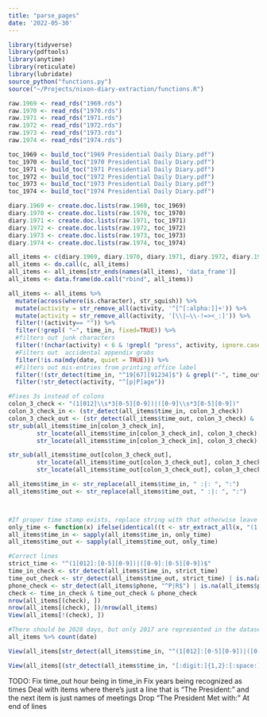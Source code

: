 ```yaml
---
title: "parse_pages"
date: '2022-05-30'
---
```


```r
library(tidyverse)
library(pdftools)
library(anytime)
library(reticulate)
library(lubridate)
source_python("functions.py")
source("~/Projects/nixon-diary-extraction/functions.R")
```

```r
raw.1969 <- read_rds("1969.rds")
raw.1970 <- read_rds("1970.rds")
raw.1971 <- read_rds("1971.rds")
raw.1972 <- read_rds("1972.rds")
raw.1973 <- read_rds("1973.rds")
raw.1974 <- read_rds("1974.rds")
```



```r
toc_1969 <- build_toc("1969 Presidential Daily Diary.pdf")
toc_1970 <- build_toc("1970 Presidential Daily Diary.pdf")
toc_1971 <- build_toc("1971 Presidential Daily Diary.pdf")
toc_1972 <- build_toc("1972 Presidential Daily Diary.pdf")
toc_1973 <- build_toc("1973 Presidential Daily Diary.pdf")
toc_1974 <- build_toc("1974 Presidential Daily Diary.pdf")
```


```r
diary.1969 <- create.doc.lists(raw.1969, toc_1969)
diary.1970 <- create.doc.lists(raw.1970, toc_1970)
diary.1971 <- create.doc.lists(raw.1971, toc_1971)
diary.1972 <- create.doc.lists(raw.1972, toc_1972)
diary.1973 <- create.doc.lists(raw.1973, toc_1973)
diary.1974 <- create.doc.lists(raw.1974, toc_1974)
```

```r
all_items <- c(diary.1969, diary.1970, diary.1971, diary.1972, diary.1973, diary.1974)
all_items <- do.call(c, all_items)
all_items <- all_items[str_ends(names(all_items), 'data_frame')]
all_items <- data.frame(do.call("rbind", all_items))

all_items <- all_items %>% 
  mutate(across(where(is.character), str_squish)) %>% 
  mutate(activity = str_remove_all(activity, '^[^[:alpha:]]+')) %>% 
  mutate(activity = str_remove_all(activity, '[\\|—\\-!=><_:]')) %>% 
  filter(!(activity== "")) %>% 
  filter(!grepl( "—", time_in, fixed=TRUE)) %>% 
  #filters out junk characters
  filter(!(nchar(activity) < 6 & !grepl( "press", activity, ignore.case = TRUE))) %>% 
  #Filters out  accidental appendix grabs
  filter(!is.na(mdy(date, quiet = TRUE))) %>% 
  #Filters out mis-entries from printing office label
  filter(!(str_detect(time_in, "^19[67][91234]$") & grepl("-", time_out, fixed = TRUE))) %>% 
  filter(!str_detect(activity, "^[p|P]age"))

#Fixes 3s instead of colons
colon_3_check <- "(1[012]\\s*3[0-5][0-9])|([0-9]\\s*3[0-5][0-9])"
colon_3_check_in <- (str_detect(all_items$time_in, colon_3_check))
colon_3_check_out <- (str_detect(all_items$time_out, colon_3_check) & !is.na(all_items$time_out))
str_sub(all_items$time_in[colon_3_check_in],
        str_locate(all_items$time_in[colon_3_check_in], colon_3_check)[, 2] - 2,
        str_locate(all_items$time_in[colon_3_check_in], colon_3_check)[, 2] - 2) <- ':'

str_sub(all_items$time_out[colon_3_check_out],
        str_locate(all_items$time_out[colon_3_check_out], colon_3_check)[, 2] - 2,
        str_locate(all_items$time_out[colon_3_check_out], colon_3_check)[, 2] - 2) <- ':'

all_items$time_in <- str_replace(all_items$time_in, " :|: ", ":")
all_items$time_out <- str_replace(all_items$time_out, " :|: ", ":")



#If proper time stamp exists, replace string with that otherwise leave as is
only_time <- function(x) ifelse(identical((t <- str_extract_all(x, "(1[012]:[0-5][0-9])|([0-9]:[0-5][0-9])")[[1]]), character(0)), x, t)
all_items$time_in <- sapply(all_items$time_in, only_time)
all_items$time_out <- sapply(all_items$time_out, only_time)
```




```r
#Correct lines
strict_time <- "^(1[012]:[0-5][0-9])|([0-9]:[0-5][0-9])$"
time_in_check <- str_detect(all_items$time_in, strict_time)
time_out_check <- str_detect(all_items$time_out, strict_time) | is.na(all_items$time_out)
phone_check <- str_detect(all_items$phone, "^P|R$") | is.na(all_items$phone)
check <- time_in_check & time_out_check & phone_check
nrow(all_items[(check), ])
nrow(all_items[(check), ])/nrow(all_items)
View(all_items[!(check), ])

#There should be 2028 days, but only 2017 are represented in the dataset
all_items %>% count(date)
```




```r
View(all_items[str_detect(all_items$time_in, "^(1[012]:[0-5][0-9])|([0-9]:[0-5][0-9])$"), ])

View(all_items[(str_detect(all_items$time_in, "[:digit:]{1,2}:[:space:]$") & !is.na(all_items$time_out)), ])
```




TODO:
Fix time_out hour being in time_in
Fix years being recognized as times
Deal with items where there's just a line that is "The President:" and the next item is just names of meetings
Drop "The President Met with:" At end of lines